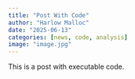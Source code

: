 ```yaml
---
title: "Post With Code"
author: "Harlow Malloc"
date: "2025-06-13"
categories: [news, code, analysis]
image: "image.jpg"
---
```


This is a post with executable code.
